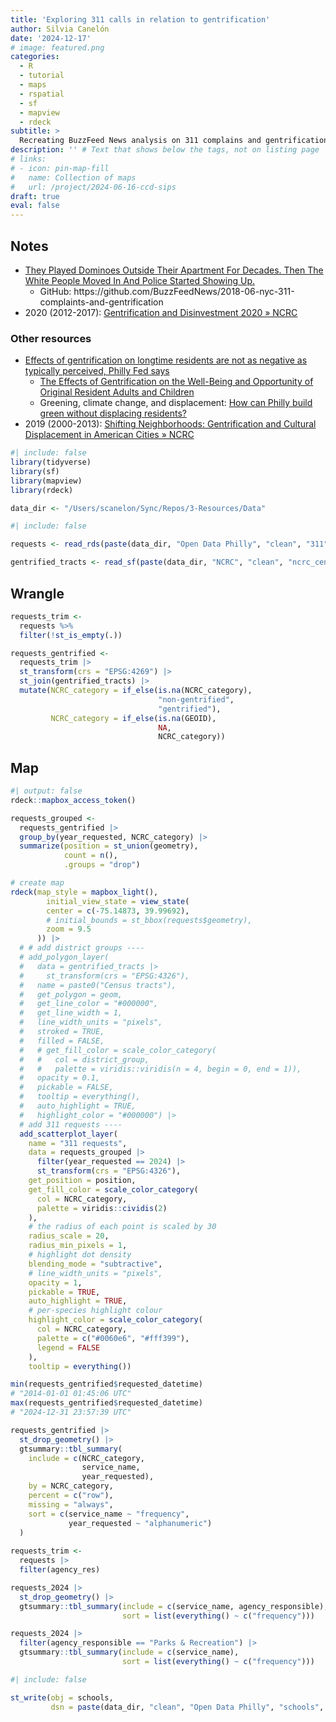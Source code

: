 ```yaml
---
title: 'Exploring 311 calls in relation to gentrification'
author: Silvia Canelón
date: '2024-12-17'
# image: featured.png
categories:
  - R
  - tutorial
  - maps
  - rspatial
  - sf
  - mapview
  - rdeck
subtitle: >
  Recreating BuzzFeed News analysis on 311 complains and gentrification.
description: '' # Text that shows below the tags, not on listing page
# links:
# - icon: pin-map-fill
#   name: Collection of maps
#   url: /project/2024-06-16-ccd-sips
draft: true
eval: false
---
```



## Notes

- [They Played Dominoes Outside Their Apartment For Decades. Then The White People Moved In And Police Started Showing Up.](https://www.buzzfeednews.com/article/lamvo/gentrification-complaints-311-new-york)
  - GitHub: https://github.com/BuzzFeedNews/2018-06-nyc-311-complaints-and-gentrification
- 2020 (2012-2017): [Gentrification and Disinvestment 2020 » NCRC](https://ncrc.org/gentrification20/#elementor-toc__heading-anchor-3)


### Other resources

- [Effects of gentrification on longtime residents are not as negative as typically perceived, Philly Fed says](https://www.inquirer.com/real-estate/housing/philadelphia-federal-reserve-bank-study-gentrification-change-original-neighborhood-residents-poverty-education-20190716.html)
  - [The Effects of Gentrification on the Well-Being and Opportunity of Original Resident Adults and Children](https://www.philadelphiafed.org/community-development/housing-and-neighborhoods/the-effects-of-gentrification-on-the-well-being-and-opportunity-of-original-resident)
  - Greening, climate change, and displacement: [How can Philly build green without displacing residents?](https://www.inquirer.com/science/climate/gentrification-green-development-infrastructure-climate-change-heat-20230810.html)
- 2019 (2000-2013): [Shifting Neighborhoods: Gentrification and Cultural Displacement in American Cities » NCRC](https://ncrc.org/gentrification/)



```r
#| include: false
library(tidyverse)
library(sf)
library(mapview)
library(rdeck)

data_dir <- "/Users/scanelon/Sync/Repos/3-Resources/Data"
```

```r
#| include: false

requests <- read_rds(paste(data_dir, "Open Data Philly", "clean", "311", "requests_311_2014_2024.Rds", sep = "/"))

gentrified_tracts <- read_sf(paste(data_dir, "NCRC", "clean", "ncrc_census_tracts.gpkg", sep = "/"))

```

## Wrangle

```r
requests_trim <-
  requests %>%
  filter(!st_is_empty(.))

requests_gentrified <-
  requests_trim |>
  st_transform(crs = "EPSG:4269") |> 
  st_join(gentrified_tracts) |> 
  mutate(NCRC_category = if_else(is.na(NCRC_category), 
                                 "non-gentrified", 
                                 "gentrified"),
         NCRC_category = if_else(is.na(GEOID),
                                 NA,
                                 NCRC_category))
```

## Map

```r
#| output: false
rdeck::mapbox_access_token()
```

```r
requests_grouped <-
  requests_gentrified |> 
  group_by(year_requested, NCRC_category) |> 
  summarize(position = st_union(geometry),
            count = n(),
            .groups = "drop")

# create map
rdeck(map_style = mapbox_light(),
        initial_view_state = view_state(
        center = c(-75.14873, 39.99692),
        # initial_bounds = st_bbox(requests$geometry),
        zoom = 9.5
      )) |>
  # # add district groups ----
  # add_polygon_layer(
  #   data = gentrified_tracts |>
  #     st_transform(crs = "EPSG:4326"),
  #   name = paste0("Census tracts"),
  #   get_polygon = geom,
  #   get_line_color = "#000000",
  #   get_line_width = 1,
  #   line_width_units = "pixels",
  #   stroked = TRUE,
  #   filled = FALSE,
  #   # get_fill_color = scale_color_category(
  #   #   col = district_group,
  #   #   palette = viridis::viridis(n = 4, begin = 0, end = 1)),
  #   opacity = 0.1,
  #   pickable = FALSE,
  #   tooltip = everything(),
  #   auto_highlight = TRUE,
  #   highlight_color = "#000000") |>
  # add 311 requests ----
  add_scatterplot_layer(
    name = "311 requests",
    data = requests_grouped |> 
      filter(year_requested == 2024) |> 
      st_transform(crs = "EPSG:4326"),
    get_position = position,
    get_fill_color = scale_color_category(
      col = NCRC_category,
      palette = viridis::cividis(2)
    ),
    # the radius of each point is scaled by 30
    radius_scale = 20,
    radius_min_pixels = 1,
    # highlight dot density
    blending_mode = "subtractive",
    # line_width_units = "pixels",
    opacity = 1,
    pickable = TRUE,
    auto_highlight = TRUE,
    # per-species highlight colour
    highlight_color = scale_color_category(
      col = NCRC_category,
      palette = c("#0060e6", "#fff399"),
      legend = FALSE
    ),
    tooltip = everything())
```

```r
min(requests_gentrified$requested_datetime)
# "2014-01-01 01:45:06 UTC"
max(requests_gentrified$requested_datetime)
# "2024-12-31 23:57:39 UTC"

requests_gentrified |> 
  st_drop_geometry() |> 
  gtsummary::tbl_summary(
    include = c(NCRC_category,
                service_name,
                year_requested),
    by = NCRC_category,
    percent = c("row"),
    missing = "always",
    sort = c(service_name ~ "frequency",
             year_requested ~ "alphanumeric")
  )
  
requests_trim <-
  requests |> 
  filter(agency_res)

requests_2024 |> 
  st_drop_geometry() |> 
  gtsummary::tbl_summary(include = c(service_name, agency_responsible),
                         sort = list(everything() ~ c("frequency")))

requests_2024 |> 
  filter(agency_responsible == "Parks & Recreation") |> 
  gtsummary::tbl_summary(include = c(service_name),
                         sort = list(everything() ~ c("frequency")))
```

```r
#| include: false

st_write(obj = schools,
         dsn = paste(data_dir, "clean", "Open Data Philly", "schools", "schools_parcels.gpkg", sep = "/"))
```

